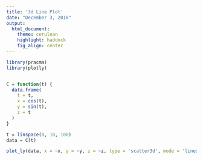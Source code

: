 ```yaml
---
title: '3d Line Plot'
date: "December 3, 2018"
output:
  html_document:
    theme: cerulean
    highlight: haddock
    fig_align: center
---
```



```r
library(pracma)
library(plotly)


C = function(t) {
  data.frame(
    t = t,
    x = cos(t),
    y = sin(t),
    z = t
  )
}

t = linspace(0, 10, 100)
data = C(t)
```



```r
plot_ly(data, x = ~x, y = ~y, z = ~z, type = 'scatter3d', mode = 'lines')


```
